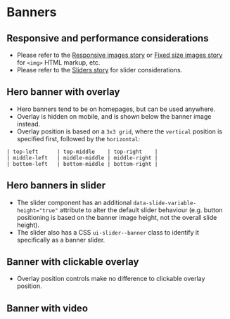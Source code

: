 
# Banners

## Responsive and performance considerations
- Please refer to the [Responsive images story](/story/ui-components-images--responsive-image) or [Fixed size images story](/story/ui-components-images--fixed-size-image) for `<img>` HTML markup, etc.
- Please refer to the [Sliders story](/story/ui-components-slider-or-carousel--slider) for slider considerations.

## Hero banner with overlay
- Hero banners tend to be on homepages, but can be used anywhere.
- Overlay is hidden on mobile, and is shown below the banner image instead.
- Overlay position is based on a `3x3 grid`, where the `vertical` position is specified first, followed by the `horizontal`:

```
| top-left      | top-middle    | top-right    |
| middle-left   | middle-middle | middle-right |
| bottom-left   | bottom-middle | bottom-right |
```

<Preview>
    <Story id="ui-components-banners--hero-banner" />
</Preview>

## Hero banners in slider
- The slider component has an additional `data-slide-variable-height="true"` attribute to alter the default slider behaviour (e.g. button positioning is based on the banner image height, not the overall slide height).
- The slider also has a CSS `ui-slider--banner` class to identify it specifically as a banner slider.

<Preview>
    <Story id="ui-components-banners--banner-slider" />
</Preview>

## Banner with clickable overlay
- Overlay position controls make no difference to clickable overlay position.

<Preview>
    <Story id="ui-components-banners--banner-overlay-clickable" />
</Preview>

## Banner with video
<Preview>
    <Story id="ui-components-banners--banner-video" />
</Preview>
